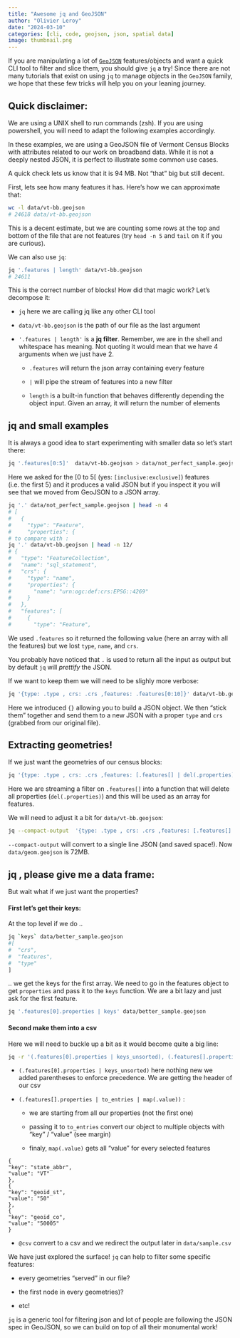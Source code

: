 ```yaml
---
title: "Awesome jq and GeoJSON"
author: "Olivier Leroy"
date: "2024-03-10"
categories: [cli, code, geojson, json, spatial data]
image: thumbnail.png
---
```


If you are manipulating a lot of [`GeoJSON`](https://en.wikipedia.org/wiki/GeoJSON) features/objects and want a quick CLI tool to filter and slice them, you should give `jq` a try! Since there are not many tutorials that exist on using `jq` to manage objects in the `GeoJSON` family, we hope that these few tricks will help you on your leaning journey.  

<!-- You can find plenty of great guides online, but the [documentation](https://jqlang.github.io/jq/manual/) and the [playground](https://jqplay.org/) are always a good start. -->

::: {.callout-note}
## Quick disclaimer: 

We are using a UNIX shell to run commands (zsh). If you are using powershell, you will need to adapt the following examples accordingly.
:::

In these examples, we are using a GeoJSON file of Vermont Census Blocks with attributes related to our work on broadband data. While it is not a deeply nested JSON, it is perfect to illustrate some common use cases.

A quick check lets us know that it is 94 MB. Not "that" big but still decent.

First, lets see how many features it has. Here's how we can approximate that: 

<!--
TODO: should we consider using a geojson from just census?
-->

```bash
wc -l data/vt-bb.geojson
# 24618 data/vt-bb.geojson
```

This is a decent estimate, but we are counting some rows at the top and bottom of the file that are not features (try `head -n 5` and `tail` on it if you are curious).

We can also use `jq`:

```bash
jq '.features | length' data/vt-bb.geojson
# 24611
```

This is the correct number of blocks! How did that magic work? Let's decompose it:

- `jq` here we are calling jq like any other CLI tool

- `data/vt-bb.geojson` is the path of our file as the last argument

- `'.features | length'` is a **jq filter**. Remember, we are in the shell and whitespace has meaning. 
Not quoting it would mean that we have 4 arguments when we just have 2.

    - `.features` will return the json array containing every feature 
  
    - `|` will pipe the stream of features into a new filter

    - `length` is a built-in function that behaves differently depending the object input. Given an array, it will return the number of elements
  

## jq and small examples

It is always a good idea to start experimenting with smaller data so let's start there:

```bash
jq '.features[0:5]'  data/vt-bb.geojson > data/not_perfect_sample.geojson
```

Here we asked for the [0 to 5[ (yes: `[inclusive:exclusive]`) features (i.e. the first 5) and it produces a valid JSON but if you inspect it you will see that we moved from GeoJSON to a JSON array. 

```bash
jq '.' data/not_perfect_sample.geojson | head -n 4
# [
#   {
#     "type": "Feature",
#     "properties": {
# to compare with :
jq '.' data/vt-bb.geojson | head -n 12/
# {
#   "type": "FeatureCollection",
#   "name": "sql_statement",
#   "crs": {
#     "type": "name",
#     "properties": {
#       "name": "urn:ogc:def:crs:EPSG::4269"
#     }
#   },
#   "features": [
#     {
#       "type": "Feature",
```

We used `.features` so it returned the following value (here an array with all the features) but we lost `type`, `name`, and `crs`.

You probably have noticed that `.` is used to return all the input as output but by default `jq` will *prettify* the JSON. 

If we want to keep them we will need to be slighly more verbose:

```bash
jq '{type: .type , crs: .crs ,features: .features[0:10]}' data/vt-bb.geojson > data/better_sample.geojson 
```

Here we introduced `{}` allowing you to build a JSON object. We then "stick them" together and send them to a new JSON with a proper `type` and `crs` (grabbed from our original file). 


## Extracting geometries!

If we just want the geometries of our census blocks:

```bash
jq '{type: .type , crs: .crs ,features: [.features[] | del(.properties)]}' better_sample.geojson > sample_only_geom.geojson  
```

Here we are streaming a filter on `.features[]` into a function that will delete all properties (`del(.properties)`) and this will be used as an array for features. 

We will need to adjust it a bit for `data/vt-bb.geojson`: 

```bash
jq --compact-output  '{type: .type , crs: .crs ,features: [.features[] | del(.properties)]}'  data/vt-bb.geojson > data/geom.geojson
```

`--compact-output` will convert to a single line JSON (and saved space!). 
Now `data/geom.geojson` is  72MB. 

## jq , please give me a data frame:

But wait what if we just want the properties? 

#### First let's get their keys:

At the top level if we do ..

```bash
jq `keys` data/better_sample.geojson
#[
#  "crs",
#  "features",
#  "type"
]
```

 .. we get the keys for the first array. We need to go in the features object to get  `properties` and pass it to the `keys` function. We are a bit lazy and just ask for the first feature.

```bash
jq '.features[0].properties | keys' data/better_sample.geojson
```

#### Second make them into a csv

Here we will need to buckle up a bit as it would become quite a big line:

```bash
jq -r '(.features[0].properties | keys_unsorted), (.features[].properties | to_entries | map(.value))| @csv' data/better_sample.geojson > data/sample.csv
```

- `(.features[0].properties | keys_unsorted)` here nothing new we added parentheses to enforce precedence. We are getting the header of our csv

- `(.features[].properties | to_entries | map(.value))` :

    * we are starting from all our properties (not the first one)

    * passing it to `to_entries` convert our object to multiple objects with "key" / "value" (see margin)

    * finaly, `map(.value)` gets all "value" for every selected features

::: {.column-margin}
```
{
"key": "state_abbr",
"value": "VT"
},
{
"key": "geoid_st",
"value": "50"
},
{
"key": "geoid_co",
"value": "50005"
}
```
:::  


- `@csv`  convert to a csv and we redirect the output later in `data/sample.csv`



We have just explored the surface! `jq` can help to filter some specific features:

    
 - every geometries "served" in our file?
    
 - the first node in every geometries)?

 - etc!

`jq` is a generic tool for filtering json and lot of people are following the JSON spec in GeoJSON, so we can build on top of all their monumental work!

